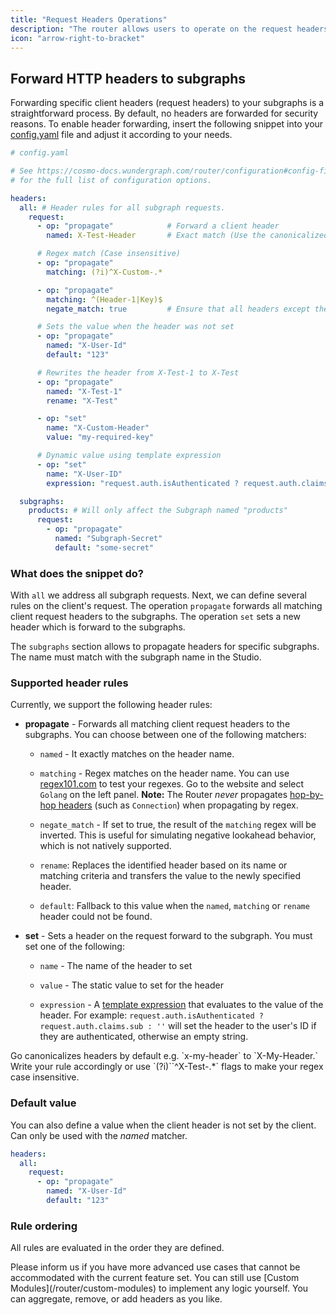 ```yaml
---
title: "Request Headers Operations"
description: "The router allows users to operate on the request headers."
icon: "arrow-right-to-bracket"
---
```


## Forward HTTP headers to subgraphs

Forwarding specific client headers (request headers) to your subgraphs is a straightforward process. By default, no headers are forwarded for security reasons. To enable header forwarding, insert the following snippet into your [config.yaml](/router/configuration#config-file) file and adjust it according to your needs.

```yaml
# config.yaml

# See https://cosmo-docs.wundergraph.com/router/configuration#config-file
# for the full list of configuration options.

headers:
  all: # Header rules for all subgraph requests.
    request:
      - op: "propagate"            # Forward a client header
        named: X-Test-Header       # Exact match (Use the canonicalized version)

      # Regex match (Case insensitive)
      - op: "propagate"
        matching: (?i)^X-Custom-.*

      - op: "propagate"
        matching: ^(Header-1|Key)$
        negate_match: true         # Ensure that all headers except the Header-1 and Key are propagated

      # Sets the value when the header was not set
      - op: "propagate"
        named: "X-User-Id"
        default: "123"

      # Rewrites the header from X-Test-1 to X-Test
      - op: "propagate"
        named: "X-Test-1"
        rename: "X-Test"

      - op: "set"
        name: "X-Custom-Header"
        value: "my-required-key"

      # Dynamic value using template expression
      - op: "set"
        name: "X-User-ID"
        expression: "request.auth.isAuthenticated ? request.auth.claims.sub : ''"

  subgraphs:
    products: # Will only affect the Subgraph named "products"
      request:
        - op: "propagate"
          named: "Subgraph-Secret"
          default: "some-secret"
```

### What does the snippet do?

With `all` we address all subgraph requests. Next, we can define several rules on the client's request. The operation `propagate` forwards all matching client request headers to the subgraphs. The operation `set` sets a new header which is forward to the subgraphs.

The `subgraphs` section allows to propagate headers for specific subgraphs. The name must match with the subgraph name in the Studio.

### Supported header rules

Currently, we support the following header rules:

* **propagate** - Forwards all matching client request headers to the subgraphs. You can choose between one of the following matchers:

  * `named` - It exactly matches on the header name.

  * `matching` - Regex matches on the header name. You can use [regex101.com](https://regex101.com/) to test your regexes. Go to the website and select `Golang` on the left panel. **Note:** The Router *never* propagates [hop-by-hop headers](https://developer.mozilla.org/en-US/docs/Web/HTTP/Headers#hop-by-hop_headers) (such as `Connection`) when propagating by regex.

  * `negate_match` - If set to true, the result of the `matching` regex will be inverted. This is useful for simulating negative lookahead behavior, which is not natively supported.

  * `rename`: Replaces the identified header based on its name or matching criteria and transfers the value to the newly specified header.

  * `default`: Fallback to this value when the `named`, `matching` or `rename` header could not be found.

* **set** - Sets a header on the request forward to the subgraph. You must set one of the following:

  * `name` - The name of the header to set

  * `value` - The static value to set for the header
  
  * `expression` - A [template expression](/router/configuration/template-expressions) that evaluates to the value of the header. For example: `request.auth.isAuthenticated ? request.auth.claims.sub : ''` will set the header to the user's ID if they are authenticated, otherwise an empty string.

<Note>
  Go canonicalizes headers by default e.g. `x-my-header` to `X-My-Header.` Write your rule accordingly or use `(?i)``^X-Test-.*` flags to make your regex case insensitive.
</Note>

### Default value

You can also define a value when the client header is not set by the client. Can only be used with the *named* matcher.

```yaml
headers:
  all:
    request:
      - op: "propagate"
        named: "X-User-Id"
        default: "123"
```

### Rule ordering

All rules are evaluated in the order they are defined.

<Info>
  Please inform us if you have more advanced use cases that cannot be accommodated with the current feature set. You can still use [Custom Modules](/router/custom-modules) to implement any logic yourself. You can aggregate, remove, or add headers as you like.
</Info>

